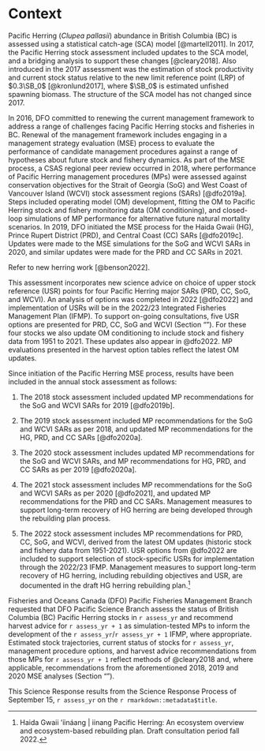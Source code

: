 # Context

Pacific Herring (*Clupea pallasii*) abundance in British Columbia (BC) is
assessed using a statistical catch-age (SCA) model [@martell2011].
In 2017, the Pacific Herring stock assessment included
updates to the SCA model,
and a bridging analysis to support these changes [@cleary2018].
Also introduced in the 2017 assessment was
the estimation of stock productivity and current stock status
relative to the new limit reference point (LRP) of $0.3\SB_0$ [@kronlund2017],
where $\SB_0$ is estimated unfished spawning biomass.
The structure of the SCA model has not changed since 2017.

In 2016, DFO committed to renewing the current management framework to
address a range of challenges facing Pacific Herring stocks and fisheries in BC.
Renewal of the management framework includes engaging in
a management strategy evaluation (MSE) process to evaluate
the performance of candidate management procedures against
a range of hypotheses about future stock and fishery dynamics.
As part of the MSE process,
a CSAS regional peer review occurred in 2018,
where performance of Pacific Herring management procedures (MPs) were assessed
against conservation objectives for the
Strait of Georgia (SoG) and West Coast of Vancouver Island (WCVI)
stock assessment regions (SARs) [@dfo2019a].
Steps included operating model (OM) development,
fitting the OM to Pacific Herring stock and fishery monitoring data
(OM conditioning), and
closed-loop simulations of MP performance for alternative
future natural mortality scenarios.
In 2019, DFO initiated the MSE process for the
Haida Gwaii (HG), Prince Rupert District (PRD), and Central Coast (CC)
SARs [@dfo2019c].
Updates were made to the MSE simulations for the SoG and WCVI SARs in 2020,
and similar updates were made for the PRD and CC SARs in 2021.

<!-- TODO: (JC) Include Benson et al. (2022) -->
Refer to new herring work [@benson2022].

This assessment incorporates new science advice on
choice of upper stock reference (USR) points
for four Pacific Herring major SARs (PRD, CC, SoG, and WCVI).
An analysis of options was completed in 2022 [@dfo2022] and
implementation of USRs will be in the 
2022/23 Integrated Fisheries Management Plan (IFMP).
To support on-going consultations,
five USR options are presented for PRD, CC, SoG and WCVI
(Section "\nameref{sec:harv-opts}").
For these four stocks
we also update OM conditioning to include
stock and fishery data from 1951 to 2021.
These updates also appear in @dfo2022.
MP evaluations presented in the harvest option tables 
reflect the latest OM updates.

Since initiation of the Pacific Herring MSE process,
results have been included in the annual stock assessment as follows:
<!-- TODO: These 3 "as per" statements are not clear -->

1. The 2018 stock assessment included updated MP recommendations
for the SoG and WCVI SARs for 2019 [@dfo2019b].

1. The 2019 stock assessment included MP recommendations
for the SoG and WCVI SARs as per 2018, and
updated MP recommendations for the HG, PRD, and CC SARs [@dfo2020a].

1. The 2020 stock assessment includes updated MP recommendations
for the SoG and WCVI SARs, and
MP recommendations for HG, PRD, and CC SARs as per 2019 [@dfo2020a].

1. The 2021 stock assessment includes MP recommendations
for the SoG and WCVI SARs as per 2020 [@dfo2021], and
updated MP recommendations for the PRD and CC SARs.
Management measures to support long-term recovery of HG herring
are being developed through the rebuilding plan process.

1. The 2022 stock assessment includes
MP recommendations for PRD, CC, SoG, and WCVI,
derived from the latest OM updates 
(historic stock and fishery data from 1951-2021).
USR options from @dfo2022 are included to
support selection of stock-specific USRs
for implementation through the 2022/23 IFMP.
Management measures to support long-term recovery of HG herring,
including rebuilding objectives and USR,
are documented in the draft HG herring rebuilding plan.^[Haida Gwaii
'íináang | iinang Pacific Herring:
An ecosystem overview and ecosystem-based rebuilding plan.
Draft consultation period fall 2022.]

Fisheries and Oceans Canada (DFO) Pacific Fisheries Management Branch requested
that DFO Pacific Science Branch assess the status of
British Columbia (BC) Pacific Herring stocks in `r assess_yr` and
recommend harvest advice for `r assess_yr + 1`
as simulation-tested MPs to inform the development of the
`r assess_yr`/`r assess_yr + 1` IFMP,
where appropriate.
Estimated stock trajectories,
current status of stocks for `r assess_yr`,
management procedure options, and
harvest advice recommendations from those MPs for `r assess_yr + 1`
reflect methods of @cleary2018 and,
where applicable,
recommendations from the aforementioned 2018, 2019 and 2020 MSE analyses
(Section "\nameref{sec:harv-opts}").

<!-- Mandatory last paragraph in this section -->
This Science Response results from the Science Response Process of
September 15, `r assess_yr` on the `r rmarkdown::metadata$title`.
